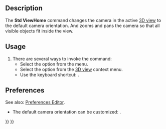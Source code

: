 <languages/>

{{Docnav
|[[Std_ViewTrimetric|ViewTrimetric]]
|[[Std_ViewFront|ViewFront]]
|[[Std_View_Menu|Std View Menu]]
|IconL=Std_ViewTrimetric.svg
|IconR=Std_ViewFront.svg
|IconC=Freecad.svg
}}

{{GuiCommand
|Name=Std ViewHome
|MenuLocation=View → Standard views → Home
|Workbenches=All
|Shortcut={{KEY|Home}}
|Version=0.19
|SeeAlso=[[Std_ViewFitAll|Std ViewFitAll]]
}}

==Description==

The '''Std ViewHome''' command changes the camera in the active [[3D_view|3D view]] to the default camera orientation. And zooms and pans the camera so that all visible objects fit inside the view.

==Usage==

# There are several ways to invoke the command:
#* Select the {{MenuCommand|View → Standard views → [[Image:Std_ViewHome.svg|16px]] Home}} option from the menu.
#* Select the {{MenuCommand|Standard views → [[Image:Std_ViewHome.svg|16px]] Home}} option from the [[3D_view|3D view]] context menu.
#* Use the keyboard shortcut: {{KEY|Home}}.

==Preferences==

See also: [[Preferences_Editor|Preferences Editor]].

*  The default camera orientation can be customized: {{MenuCommand|Edit → Preferences... → Display → Navigation → Default camera orientation}}.


{{Docnav
|[[Std_ViewTrimetric|ViewTrimetric]]
|[[Std_ViewFront|ViewFront]]
|[[Std_View_Menu|Std View Menu]]
|IconL=Std_ViewTrimetric.svg
|IconR=Std_ViewFront.svg
|IconC=Freecad.svg
}}

{{Std_Base_navi{{#translation:}}}}
{{Userdocnavi{{#translation:}}}}